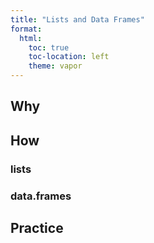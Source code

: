 ```yaml
---
title: "Lists and Data Frames"
format:
  html:
    toc: true
    toc-location: left
    theme: vapor
---
```


## Why

## How

### lists

### data.frames

## Practice